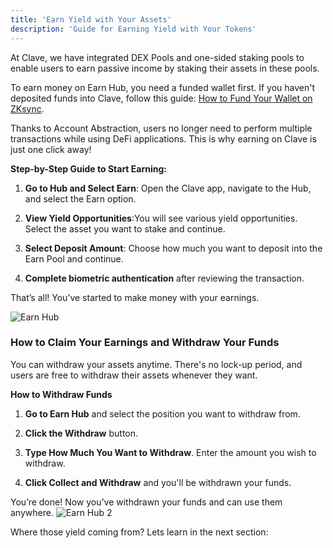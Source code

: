 ```yaml
---
title: 'Earn Yield with Your Assets'
description: 'Guide for Earning Yield with Your Tokens'
---
```




At Clave, we have integrated DEX Pools and one-sided staking pools to enable users to earn passive income by staking their assets in these pools.

To earn money on Earn Hub, you need a funded wallet first. If you haven't deposited funds into Clave, follow this guide: [How to Fund Your Wallet on ZKsync](how-to-fund-your-wallet-on-zksync).

Thanks to Account Abstraction, users no longer need to perform multiple transactions while using DeFi applications. This is why earning on Clave is just one click away!

**Step-by-Step Guide to Start Earning:**

1. **Go to Hub and Select Earn**: Open the Clave app, navigate to the Hub, and select the Earn option.

2. **View Yield Opportunities**:You will see various yield opportunities. Select the asset you want to stake and continue.

3. **Select Deposit Amount**: Choose how much you want to deposit into the Earn Pool and continue.

4. **Complete biometric authentication** after reviewing the transaction.

That’s all! You’ve started to make money with your earnings.


![Earn Hub](images/earn1.png)

### How to Claim Your Earnings and Withdraw Your Funds

You can withdraw your assets anytime. There's no lock-up period, and users are free to withdraw their assets whenever they want.

**How to Withdraw Funds**

1. **Go to Earn Hub** and select the position you want to withdraw from.

2. **Click the Withdraw** button.

3. **Type How Much You Want to Withdraw**. Enter the amount you wish to withdraw.

4. **Click Collect and Withdraw** and you'll be withdrawn your funds. 

You’re done! Now you’ve withdrawn your funds and can use them anywhere.
![Earn Hub 2](images/earn2.png)

Where those yield coming from? Lets learn in the next section: